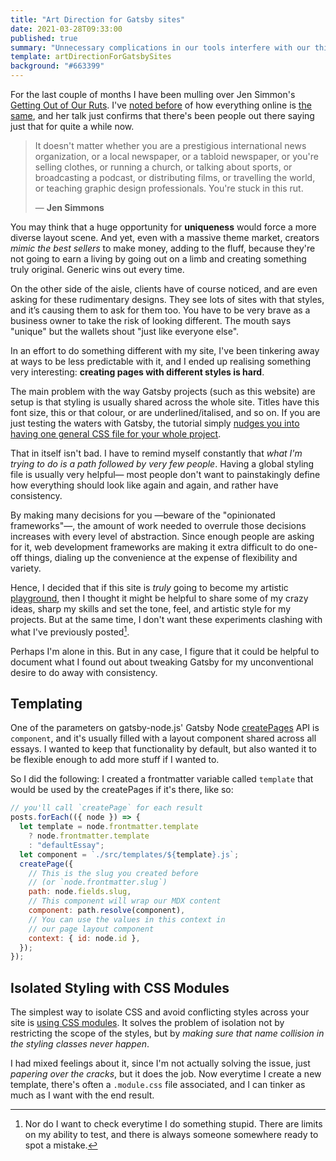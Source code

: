 ```yaml
---
title: "Art Direction for Gatsby sites"
date: 2021-03-28T09:33:00
published: true
summary: "Unnecessary complications in our tools interfere with our thinking process."
template: artDirectionForGatsbySites
background: "#663399"
---
```


For the last couple of months I have been mulling over Jen Simmon's [Getting Out
of Our Ruts](https://www.youtube.com/watch?v=jreccgYLfx8). I've [noted before](./beyond-minimalism)
of how everything online is [the same](http://www.novolume.co.uk/blog/all-websites-look-the-same/),
and her talk just confirms that there's been people out there saying just that for quite a while now.

> It doesn't matter whether you are a prestigious international news organization, or a local newspaper, or a tabloid newspaper,
> or you're selling clothes, or running a church, or talking about sports, or broadcasting a podcast, or distributing films,
> or travelling the world, or teaching graphic design professionals. You're stuck in this rut.
>
> — **Jen Simmons**

You may think that a huge opportunity for **uniqueness** would force a more diverse layout scene. And yet, even with
a massive theme market, creators _mimic the best sellers_ to make money, adding to the fluff, because they're not going to
earn a living by going out on a limb and creating something truly original. Generic wins out every time.

On the other side of the aisle, clients have of course noticed, and are even asking for these rudimentary designs. They see
lots of sites with that styles, and it’s causing them to ask for them too. You have to be very brave as a business owner to take
the risk of looking different. The mouth says "unique" but the wallets shout "just like everyone else".

In an effort to do something different with my site, I've been tinkering away at ways to be less predictable with it, and
I ended up realising something very interesting: **creating pages with different styles is hard**.

The main problem with the way Gatsby projects (such as this website) are setup is that styling is usually shared across the whole site. Titles
have this font size, this or that colour, or are underlined/italised, and so on. If you are just testing the waters with Gatsby,
the tutorial simply [nudges you into having one general CSS file for your whole project](https://www.gatsbyjs.com/docs/tutorial/part-two/).

That in itself isn't bad. I have to remind myself constantly that _what I'm trying to do is a path followed by very few people_.
Having a global styling file is usually very helpful— most people don't want to painstakingly define how everything should look like
again and again, and rather have consistency.

By making many decisions for you —beware of the "opinionated frameworks"—, the amount of work needed to overrule those decisions
increases with every level of abstraction. Since enough people are asking for it, web development frameworks are making it
extra difficult to do one-off things, dialing up the convenience at the expense of flexibility and variety.

Hence, I decided that if this site is _truly_ going to become my artistic [playground](https://colly.com/articles/this-used-to-be-our-playground),
then I thought it might be helpful to share some of my crazy ideas, sharp my skills and set the tone, feel, and artistic style for my projects.
But at the same time, I don't want these experiments clashing with what I've previously posted[^1].

Perhaps I'm alone in this. But in any case, I figure that it could be helpful to document what I found out about tweaking
Gatsby for my unconventional desire to do away with consistency.

## Templating

One of the parameters on gatsby-node.js' Gatsby Node [createPages](https://www.gatsbyjs.com/docs/reference/config-files/gatsby-node/#createPages) API
is `component`, and it's usually filled with a layout component shared across all essays. I wanted to keep that functionality
by default, but also wanted it to be flexible enough to add more stuff if I wanted to.

So I did the following: I created a frontmatter variable called `template` that would be used by the createPages if it's
there, like so:

```js
// you'll call `createPage` for each result
posts.forEach(({ node }) => {
  let template = node.frontmatter.template
    ? node.frontmatter.template
    : "defaultEssay";
  let component = `./src/templates/${template}.js`;
  createPage({
    // This is the slug you created before
    // (or `node.frontmatter.slug`)
    path: node.fields.slug,
    // This component will wrap our MDX content
    component: path.resolve(component),
    // You can use the values in this context in
    // our page layout component
    context: { id: node.id },
  });
});
```

## Isolated Styling with CSS Modules

The simplest way to isolate CSS and avoid conflicting styles across your site is [using CSS modules](https://www.gatsbyjs.com/docs/how-to/styling/css-modules/).
It solves the problem of isolation not by restricting the scope of the styles, but by _making sure that name collision in
the styling classes never happen_.

I had mixed feelings about it, since I'm not actually solving the issue, just _papering over the cracks_, but it does the job.
Now everytime I create a new template, there's often a `.module.css` file associated, and I can tinker as much as I want with
the end result.

[^1]: Nor do I want to check everytime I do something stupid. There are limits on my ability to test, and there is always someone somewhere ready to spot a mistake.
[^2]: And ballgirls, of course.
[^3]: "DECOUPLE! DECOUPLE, DAMN YOU!" — Mattias Petter Johansson
